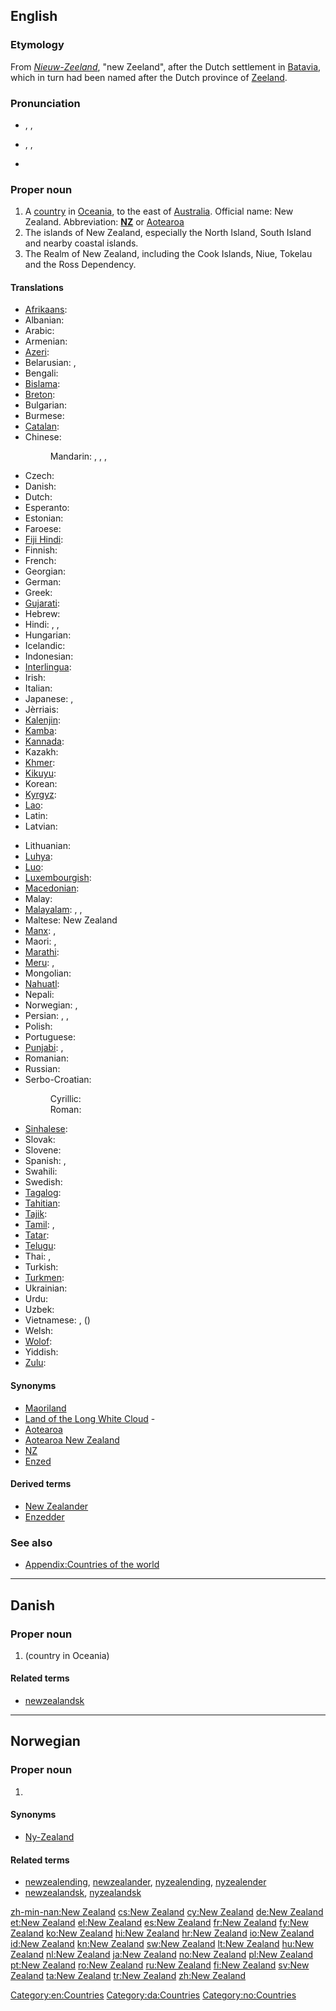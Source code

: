 ==English==
{{wikipedia}}

===Etymology===
From {{etyl|nl}} ''[[Nieuw-Zeeland]]'', "new Zeeland", after the Dutch settlement in [[Batavia]], which in turn had been named after the Dutch province of [[Zeeland]].

===Pronunciation===
* {{a|UK}} {{enPR|nyoo͞-zē'lənd}}, {{IPA|/ˈnjuː ˈziː.lənd/}}, {{SAMPA|/"nju: "zi:.l@nd/}}
* {{a|US}} {{enPR|noo͞-zē'lənd}}, {{IPA|/ˈnu ˈzi.lənd/}}, {{SAMPA|/"nu "zi.l@nd/}}
* {{audio|en-us-New Zealand.ogg|Audio (US)}}

===Proper noun===
{{en-proper noun|sg=[[new|New]] [[Zealand]]}}

# A [[country]] in [[Oceania]], to the east of [[Australia]]. Official name: New Zealand. Abbreviation: '''[[NZ]]''' or [[Aotearoa]]
# The islands of New Zealand, especially the North Island, South Island and nearby coastal islands.
# The Realm of New Zealand, including the Cook Islands, Niue, Tokelau and the Ross Dependency.

====Translations====
{{trans-top|country in Oceania}}
* [[Afrikaans]]: {{t|af|Nieu-Seeland}}
* Albanian: {{t|sq|Zelanda e Re}}
* Arabic: {{t|ar|نيوزيلاندا|f|tr=nyuzilánda}}
* Armenian: {{t-|hy|Նոր Զելանդիա|tr=Nor Zelandia}}
* [[Azeri]]: {{t|az|Yeni Zelandiya}}
* Belarusian: {{t|be|Новая Зеландыя|f|tr=Nóvaja Zelándyja|xs=Belarusian}}, {{t|be|Новая Зэляндыя|f|tr=Nóvaja Zeljándyja|xs=Belarusian}} {{qualifier|Taraškevica orthography}}
* Bengali: {{t|bn|নিউজিল্যান্ড|tr=ni'ujilyanḑ|sc=Beng}}
* [[Bislama]]: {{t|bi|Niu Zilan}}
* [[Breton]]: {{t|br|Zeland-Nevez|xs=Breton}}
* Bulgarian: {{t|bg|Нова Зеландия|f|tr=Nóva Zelándija}}
* Burmese: {{t|my|နယူးဇီလန္|tr=náyù zilã|sc=Mymr}}
* [[Catalan]]: {{t|ca|Nova Zelanda}}
* Chinese:
*: Mandarin: {{t-|cmn|新西蘭|sc=Hani}}, {{t-|cmn|新西兰|tr=Xīn-Xīlán|sc=Hani}}, {{qualifier|Taiwan}} {{t|cmn|紐西蘭|sc=Hani}}, {{t|cmn|纽西兰|tr=Niǔ-Xīlán|sc=Hani}}
* Czech: {{t-|cs|Nový Zéland|m}}
* Danish: {{t-|da|New Zealand}}
* Dutch: {{t+|nl|Nieuw-Zeeland}}
* Esperanto: {{t-|eo|Nov-Zelando|xs=Esperanto}}
* Estonian: {{t|et|Uus-Meremaa}}
* Faroese: {{t|fo|Nýsæland|m}}
* [[Fiji Hindi]]: {{tø|hif|New Zealand}}
* Finnish: {{t+|fi|Uusi-Seelanti}}
* French: {{t+|fr|Nouvelle-Zélande|f}}
* Georgian: {{t|ka|ახალი ზელანდია|tr=akhali zelandia|sc=Geor}}
* German: {{t+|de|Neuseeland|n}}
* Greek: {{t+|el|Νέα Ζηλανδία|f|tr=Néa Zilandía}}
* [[Gujarati]]: {{t|gu|ન્યુઝીલેન્ડ|tr=n'yujhīlēnḍ|sc=Gujr}}
* Hebrew: {{t|he|ניו זילנד|f|tr=niu ziland}}
* Hindi: {{t|hi|न्यू ज़ीलंड|tr=n'yū zīlaṇḍ|xs=Hindi}}, {{t|hi|न्यूज़ीलैंड|tr=n'yūzīlaiṇḍ|xs=Hindi}}, {{t|hi|न्यूज़ीलैण्ड|tr=n'yūzīlaiṇḍ|xs=Hindi}}
* Hungarian: {{t+|hu|Új-Zéland}}
* Icelandic: {{t+|is|Nýja-Sjáland|n}}
* Indonesian: {{t|id|Selandia Baru|xs=Indonesian}}
* [[Interlingua]]: {{t|ia|Nove Zelanda|xs=Interlingua}}
* Irish: {{t-|ga|Nua-Shéalainn|f|alt=An Nua-Shéalainn|xs=Irish}}
* Italian: {{t+|it|Nuova Zelanda|f}}
* Japanese: {{t-|ja|ニュージーランド|tr=Nyūjīrando}}, {{t|ja|ニュー・ジーランド|tr=Nyū-Jīrando|sc=Jpan}}
* Jèrriais: {{tø|roa-jer|Nouvelle Zélande|f}}
* [[Kalenjin]]: {{tø|kln|Nyuziland}}
* [[Kamba]]: {{tø|kam|Nyuziland}}
* [[Kannada]]: {{t|kn|ನ್ಯೂ ಜೀಲ್ಯಾಂಡ್|tr=n'yū jīlyāṇḍ|sc=Knda}}
* Kazakh: {{t|kk|Жаңа-Зеландия|tr=Jaña-Zelandiya|sc=Cyrl}}
* [[Khmer]]: {{t|km|ញូហ្សេលែនដ៍|tr=nyuuzeilɛɛn|sc=Khmr}}
* [[Kikuyu]]: {{tø|ki|Nyuziland}}
* Korean: {{t+|ko|뉴질랜드|tr=Nyujillaendeu|sc=Hang}}
* [[Kyrgyz]]: {{t|ky|Жаңы Зеландия|tr=Jañı Zelandiya|sc=Cyrl}}
* [[Lao]]: {{t|lo|ນູແວນ​ເຊລັງ|sc=Laoo}}
* Latin: {{t|la|Nova Zelandia|f}}
* Latvian: {{t|lv|Jaunzēlande|f}}
{{trans-mid}}
* Lithuanian: {{t|lt|Naujoji Zelandija|f}}
* [[Luhya]]: {{tø|luy|Niuziland}}
* [[Luo]]: {{tø|luo|Niuziland}}
* [[Luxembourgish]]: {{t|lb|Neiséiland}}
* [[Macedonian]]: {{t+|mk|Нов Зеланд|m|tr=Nov Zéland}}
* Malay: {{t|ms|New Zealand}}
* [[Malayalam]]: {{t|ml|ന്യൂസീലൻഡ്|sc=Mlym}}, {{t|ml|ന്യൂസിലാന്‍റ്|sc=Mlym}}, {{t|ml|ന്യൂസിലാന്ഡ്|sc=Mlym}}
* Maltese: New Zealand
* [[Manx]]: {{t-|gv|Noa Heelan|f|xs=Manx}}, {{t-|gv|Seelan Noa|f|alt=Yn Teelan Noa|xs=Manx}}
* Maori: {{t-|mi|Aotearoa|xs=Maori}}, {{t|mi|Niu Tireni|xs=Maori}}
* [[Marathi]]: {{t|mr|न्यू झीलँड|sc=Deva}}
* [[Meru]]: {{tø|mer|Nyuziland}}, {{tø|mer|Nyuziland}}
* Mongolian: {{t|mn|Шинэ Зеланд|tr=Šine Zeland|sc=Cyrl}}
* [[Nahuatl]]: {{t|nah|Yancuīc Zetlālpan}}
* Nepali: {{t|ne|न्युजिल्यान्ड|tr=n'yujilyānḍ|sc=Deva}}
* Norwegian: {{t+|no|New Zealand}}, {{t-|no|Ny-Zealand}}
* Persian: {{t|fa|نیوزیلند|tr=Niyuzilend|sc=fa-Arab}}, {{t|fa|زلاند نو|tr=Zelând-e Nou|sc=fa-Arab}}, {{t|fa|زلاند جدید|tr=Zelând-e Jadid|sc=fa-Arab}}
* Polish: {{t+|pl|Nowa Zelandia|f}}
* Portuguese: {{t+|pt|Nova Zelândia|f}}
* [[Punjabi]]: {{t|pa|ਨਿਊਜੀਲੈਂਡ|sc=Guru|xs=Punjabi}}, {{t|pa|ਅਮਰੀਕਾ|f|sc=Guru|xs=Punjabi}}
* Romanian: {{t|ro|Noua Zeelandă|f}}
* Russian: {{t+|ru|Новая Зеландия|f|tr=Nóvaja Zelándija}}
* Serbo-Croatian:
*: Cyrillic: {{t|sh|Нови Зеланд|m|alt=Но̏вӣ Зѐланд|sc=Cyrl|xs=Serbo-Croatian}}
*: Roman: {{t|sh|Novi Zeland|m|alt=Nȍvī Zèland|xs=Serbo-Croatian}}
* [[Sinhalese]]: {{t|si|නවසීලන්‍තය|tr=navasīlantaya|sc=Sinh}}
* Slovak: {{t|sk|Nový Zéland|m}}
* Slovene: {{t+|sl|Nova Zelandija|f}}
* Spanish: {{t+|es|Nueva Zelanda|f}}, {{t+|es|Nueva Zelandia|f}}
* Swahili: {{t+|sw|Nyuzilandi|xs=Swahili}}
* Swedish: {{t+|sv|Nya Zeeland}}
* [[Tagalog]]: {{t|tl|Bagong Selanda}}
* [[Tahitian]]: {{tø|ty|Aotearoa}}
* [[Tajik]]: {{t|tg|Зеландияи Нав|tr=Zelandiyai Nav|sc=Cyrl}}
* [[Tamil]]: {{t|ta|நியூசிலாந்து|tr=niyūcilāntu|sc=Taml}}, {{t|ta|நியூஜிலாந்து|tr=niyūjilāntu|sc=Taml}}
* [[Tatar]]: {{t|tt|Яңа Зеландия|tr=Yaña Zelandiya|sc=Cyrl}}
* [[Telugu]]: {{t|te|న్యూజీలాండ్|tr=n'yūjīlāṇḍ|sc=Telu}}
* Thai: {{t|th|ประเทศนิวซีแลนด์|tr=bpràtêt niw-seelaen}}, {{t|th|นิวซีแลนด์|tr=niw-seelaen}}
* Turkish: {{t+|tr|Yeni Zelanda}}
* [[Turkmen]]: {{t|tk|Täze Zelandiýa}}
* Ukrainian: {{t|uk|Нова Зеландія|f|tr=Nová Zelándija|xs=Ukrainian}}
* Urdu: {{t|ur|نیوزی‌لینڈ|tr=n'yūzīlaṇḍ|sc=ur-Arab}}
* Uzbek: {{t|uz|Yangi Zelandiya}}
* Vietnamese: {{t-|vi|New Zealand|xs=Vietnamese}}, {{t|vi|Tân Tây Lan|xs=Vietnamese}} ({{t-|vi|新西蘭|sc=Hani|xs=Vietnamese}})
* Welsh: {{t|cy|Seland Newydd|xs=Welsh}}
* [[Wolof]]: {{t|wo|Seland-Gu-Bees}}
* Yiddish: {{t|yi|ניו-זילאנד|sc=Hebr}}
* [[Zulu]]: {{t|zu|INyuzilandi}}
{{trans-bottom}}

====Synonyms====
* [[Maoriland]]
* [[Land of the Long White Cloud]] - {{qualifier|Maori name translated into English}}
* [[Aotearoa]]
* [[Aotearoa New Zealand]]
* [[NZ]]
* [[Enzed]]

====Derived terms====
* [[New Zealander]]
* [[Enzedder]]

===See also===
* [[Appendix:Countries of the world]]

[[Category:en:Countries]]

----

==Danish==
{{wikipedia|lang=da}}

===Proper noun===
{{head|da|proper noun}}

# {{l|en|New Zealand}} (country in Oceania)

====Related terms====
* [[newzealandsk]]

[[Category:da:Countries]]

----

==Norwegian==

===Proper noun===
{{head|no|proper noun}}

# {{l|en|New Zealand}}

====Synonyms====
* [[Ny-Zealand]]

====Related terms====
* [[newzealending]], [[newzealander]], [[nyzealending]], [[nyzealender]]
* [[newzealandsk]], [[nyzealandsk]]

[[Category:no:Countries]]

[[zh-min-nan:New Zealand]]
[[cs:New Zealand]]
[[cy:New Zealand]]
[[de:New Zealand]]
[[et:New Zealand]]
[[el:New Zealand]]
[[es:New Zealand]]
[[fr:New Zealand]]
[[fy:New Zealand]]
[[ko:New Zealand]]
[[hi:New Zealand]]
[[hr:New Zealand]]
[[io:New Zealand]]
[[id:New Zealand]]
[[kn:New Zealand]]
[[sw:New Zealand]]
[[lt:New Zealand]]
[[hu:New Zealand]]
[[nl:New Zealand]]
[[ja:New Zealand]]
[[no:New Zealand]]
[[pl:New Zealand]]
[[pt:New Zealand]]
[[ro:New Zealand]]
[[ru:New Zealand]]
[[fi:New Zealand]]
[[sv:New Zealand]]
[[ta:New Zealand]]
[[tr:New Zealand]]
[[zh:New Zealand]]